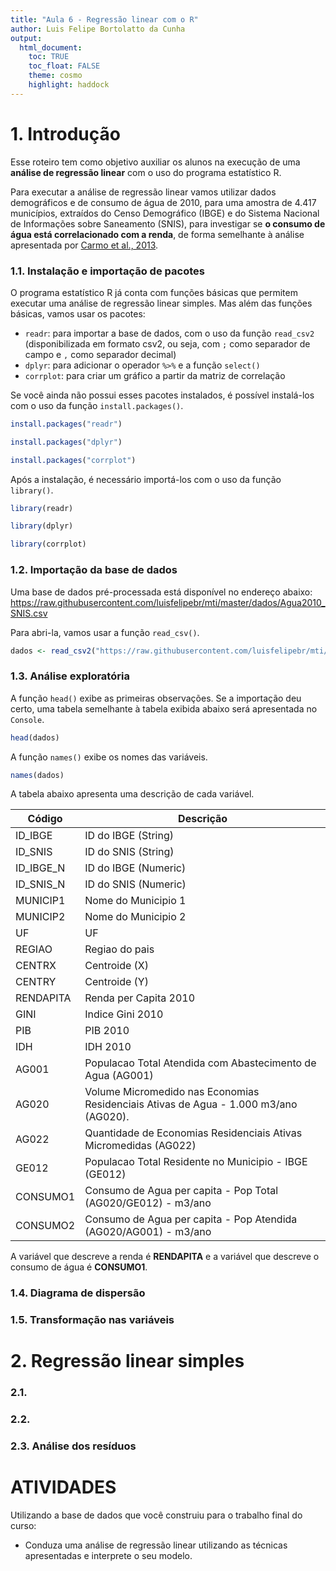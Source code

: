 ```yaml
---
title: "Aula 6 - Regressão linear com o R"
author: Luis Felipe Bortolatto da Cunha
output: 
  html_document:
    toc: TRUE
    toc_float: FALSE
    theme: cosmo
    highlight: haddock
---
```


# 1. Introdução

Esse roteiro tem como objetivo auxiliar os alunos na execução de uma **análise de regressão linear** com o uso do programa estatístico R.

Para executar a análise de regressão linear vamos utilizar dados demográficos e de consumo de água de 2010, para uma amostra de 4.417 municípios, extraídos do Censo Demográfico (IBGE) e do Sistema Nacional de Informações sobre Saneamento (SNIS), para investigar se **o consumo de água está correlacionado com a renda**, de forma semelhante à análise apresentada por [Carmo et al., 2013](https://abrh.s3.sa-east-1.amazonaws.com/Sumarios/155/ea6a64ffc76c211d6b7749ab8444b626_bf87b0b219dd784ffa049f367598e626.pdf).

### 1.1. Instalação e importação de pacotes

O programa estatístico R já conta com funções básicas que permitem executar uma análise de regressão linear simples. Mas além das funções básicas, vamos usar os pacotes:

* `readr`: para importar a base de dados, com o uso da função `read_csv2` (disponibilizada em formato csv2, ou seja, com `;` como separador de campo e `,` como separador decimal)
* `dplyr`: para adicionar o operador `%>%` e a função `select()`
* `corrplot`: para criar um gráfico a partir da matriz de correlação

Se você ainda não possui esses pacotes instalados, é possível instalá-los com o uso da função `install.packages()`.

```r
install.packages("readr")
```

```r
install.packages("dplyr")
```

```r
install.packages("corrplot")
```

Após a instalação, é necessário importá-los com o uso da função `library()`.

```r
library(readr)
```

```r
library(dplyr)
```

```r
library(corrplot)
```

### 1.2. Importação da base de dados

Uma base de dados pré-processada está disponível no endereço abaixo:
[https://raw.githubusercontent.com/luisfelipebr/mti/master/dados/Agua2010_SNIS.csv](https://raw.githubusercontent.com/luisfelipebr/mti/master/dados/Agua2010_SNIS.csv)

Para abri-la, vamos usar a função `read_csv()`.

```r
dados <- read_csv2("https://raw.githubusercontent.com/luisfelipebr/mti/master/dados/Agua2010_SNIS.csv")
```

### 1.3. Análise exploratória

A função `head()` exibe as primeiras observações. Se a importação deu certo, uma tabela semelhante à tabela exibida abaixo será apresentada no `Console`.

```r
head(dados)
```

A função `names()` exibe os nomes das variáveis.

```r
names(dados)
```
A tabela abaixo apresenta uma descrição de cada variável.

| Código    | Descrição                                                                              |
|-----------|----------------------------------------------------------------------------------------|
| ID_IBGE   | ID do IBGE (String)                                                                    |
| ID_SNIS   | ID do SNIS (String)                                                                    |
| ID_IBGE_N | ID do IBGE (Numeric)                                                                   |
| ID_SNIS_N | ID do SNIS (Numeric)                                                                   |
| MUNICIP1  | Nome do Municipio 1                                                                    |
| MUNICIP2  | Nome do Municipio 2                                                                    |
| UF        | UF                                                                                     |
| REGIAO    | Regiao do pais                                                                         |
| CENTRX    | Centroide (X)                                                                          |
| CENTRY    | Centroide (Y)                                                                          |
| RENDAPITA | Renda per Capita 2010                                                                  |
| GINI      | Indice Gini 2010                                                                       |
| PIB       | PIB 2010                                                                               |
| IDH       | IDH 2010                                                                               |
| AG001     | Populacao Total Atendida com Abastecimento de Agua (AG001)                             |
| AG020     | Volume Micromedido nas Economias Residenciais Ativas de Agua - 1.000   m3/ano (AG020). |
| AG022     | Quantidade de Economias Residenciais Ativas Micromedidas  (AG022)                      |
| GE012     | Populacao Total Residente no Municipio - IBGE (GE012)                                  |
| CONSUMO1  | Consumo de Agua per capita - Pop Total (AG020/GE012) - m3/ano                          |
| CONSUMO2  | Consumo de Agua per capita - Pop Atendida (AG020/AG001) - m3/ano                       |

A variável que descreve a renda é **RENDAPITA** e a variável que descreve o consumo de água é **CONSUMO1**.

### 1.4. Diagrama de dispersão



### 1.5. Transformação nas variáveis




# 2. Regressão linear simples


### 2.1. 

### 2.2. 

### 2.3. Análise dos resíduos


# ATIVIDADES

Utilizando a base de dados que você construiu para o trabalho final do curso:

* Conduza uma análise de regressão linear utilizando as técnicas apresentadas e interprete o seu modelo.
